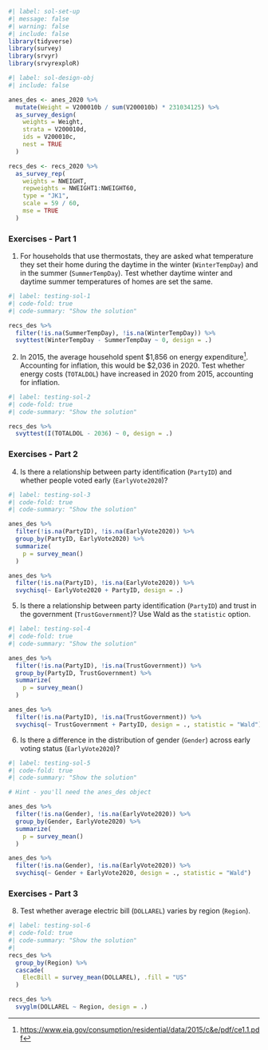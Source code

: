 ```r
#| label: sol-set-up
#| message: false
#| warning: false
#| include: false
library(tidyverse)
library(survey)
library(srvyr)
library(srvyrexploR)
```

```r
#| label: sol-design-obj
#| include: false

anes_des <- anes_2020 %>%
  mutate(Weight = V200010b / sum(V200010b) * 231034125) %>%
  as_survey_design(
    weights = Weight,
    strata = V200010d,
    ids = V200010c,
    nest = TRUE
  )

recs_des <- recs_2020 %>%
  as_survey_rep(
    weights = NWEIGHT,
    repweights = NWEIGHT1:NWEIGHT60,
    type = "JK1",
    scale = 59 / 60,
    mse = TRUE
  )
```

### Exercises - Part 1

1. For households that use thermostats, they are asked what temperature they set their home during the daytime in the winter (`WinterTempDay`) and in the summer (`SummerTempDay`). Test whether daytime winter and daytime summer temperatures of homes are set the same.

```r
#| label: testing-sol-1
#| code-fold: true
#| code-summary: "Show the solution"

recs_des %>%
  filter(!is.na(SummerTempDay), !is.na(WinterTempDay)) %>%
  svyttest(WinterTempDay - SummerTempDay ~ 0, design = .)
```

2. In 2015, the average household spent $1,856 on energy expenditure^[<https://www.eia.gov/consumption/residential/data/2015/c&e/pdf/ce1.1.pdf>]. Accounting for inflation, this would be $2,036 in 2020. Test whether energy costs (`TOTALDOL`) have increased in 2020 from 2015, accounting for inflation.

```r
#| label: testing-sol-2
#| code-fold: true
#| code-summary: "Show the solution"

recs_des %>%
  svyttest(I(TOTALDOL - 2036) ~ 0, design = .)
```

### Exercises - Part 2

4. Is there a relationship between party identification (`PartyID`) and whether people voted early (`EarlyVote2020`)?

```r
#| label: testing-sol-3
#| code-fold: true
#| code-summary: "Show the solution"

anes_des %>%
  filter(!is.na(PartyID), !is.na(EarlyVote2020)) %>%
  group_by(PartyID, EarlyVote2020) %>%
  summarize(
    p = survey_mean()
  )

anes_des %>%
  filter(!is.na(PartyID), !is.na(EarlyVote2020)) %>%
  svychisq(~ EarlyVote2020 + PartyID, design = .)
```

5. Is there a relationship between party identification (`PartyID`) and trust in the government (`TrustGovernment`)? Use Wald as the `statistic` option.

```r
#| label: testing-sol-4
#| code-fold: true
#| code-summary: "Show the solution"

anes_des %>%
  filter(!is.na(PartyID), !is.na(TrustGovernment)) %>%
  group_by(PartyID, TrustGovernment) %>%
  summarize(
    p = survey_mean()
  )

anes_des %>%
  filter(!is.na(PartyID), !is.na(TrustGovernment)) %>%
  svychisq(~ TrustGovernment + PartyID, design = ., statistic = "Wald")
```

6. Is there a difference in the distribution of gender (`Gender`) across early voting status (`EarlyVote2020`)?

```r
#| label: testing-sol-5
#| code-fold: true
#| code-summary: "Show the solution"

# Hint - you'll need the anes_des object

anes_des %>%
  filter(!is.na(Gender), !is.na(EarlyVote2020)) %>%
  group_by(Gender, EarlyVote2020) %>%
  summarize(
    p = survey_mean()
  )

anes_des %>%
  filter(!is.na(Gender), !is.na(EarlyVote2020)) %>%
  svychisq(~ Gender + EarlyVote2020, design = ., statistic = "Wald")
```

### Exercises - Part 3

8. Test whether average electric bill (`DOLLAREL`) varies by region (`Region`).

```r
#| label: testing-sol-6
#| code-fold: true
#| code-summary: "Show the solution"
#|
recs_des %>%
  group_by(Region) %>%
  cascade(
    ElecBill = survey_mean(DOLLAREL), .fill = "US"
  )

recs_des %>%
  svyglm(DOLLAREL ~ Region, design = .)
```
